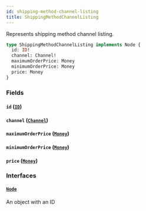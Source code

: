 ```yaml
---
id: shipping-method-channel-listing
title: ShippingMethodChannelListing
---
```



Represents shipping method channel listing.

```graphql
type ShippingMethodChannelListing implements Node {
  id: ID!
  channel: Channel!
  maximumOrderPrice: Money
  minimumOrderPrice: Money
  price: Money
}
```


### Fields

#### `id` ([`ID`](../../../developer/api-reference/scalars/id))




#### `channel` ([`Channel`](../../../developer/api-reference/objects/channel))




#### `maximumOrderPrice` ([`Money`](../../../developer/api-reference/objects/money))




#### `minimumOrderPrice` ([`Money`](../../../developer/api-reference/objects/money))




#### `price` ([`Money`](../../../developer/api-reference/objects/money))




### Interfaces

#### [`Node`](../../../developer/api-reference/interfaces/node) 

An object with an ID





